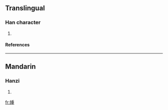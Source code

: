 ==Translingual==
===Han character===
{{Han char|rn=38|rad=女|as=09|sn=12|four=|canj=女竹十土 (VHJG)}}
# {{defn|Han|sort=女09}}
====References====
{{Han ref|kx=0266.360|dkj=06497|hdz=21066.120|uh=5A91|ud=23185}}

----
==Mandarin==
===Hanzi===
{{cmn-hanzi|pin=[[zhòng]] ([[zhong4]])|wg=chung<sup>4</sup>}}
# {{defn|Mandarin}}

[[fr:媑]]